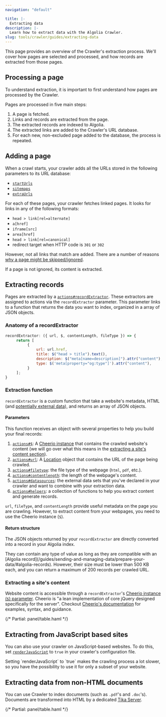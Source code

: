 ```yaml
---
navigation: "default"

title: |-
  Extracting data
description: |-
  Learn how to extract data with the Algolia Crawler.
slug: tools/crawler/guides/extracting-data
---
```



This page provides an overview of the Crawler's extraction process. We'll cover how pages are selected and processed, and how records are extracted from those pages.


## Processing a page

To understand extraction, it is important to first understand how pages are processed by the Crawler.

Pages are processed in five main steps:
1. A page is fetched.
2. Links and records are extracted from the page.
3. The extracted records are indexed to Algolia.
4. The extracted links are added to the Crawler's URL database.
5. For each new, non-excluded page added to the database, the process is repeated.

## Adding a page

When a crawl starts, your crawler adds all the URLs stored in the following parameters to its URL database:
- [`startUrls`](/tools/crawler/apis/configuration/startUrls)
- [`sitemaps`](/tools/crawler/apis/configuration/sitemaps)
- [`extraUrls`](/tools/crawler/apis/configuration/extraUrls)

For each of these pages, your crawler fetches linked pages. It looks for links in any of the following formats:
- `head > link[rel=alternate]`
- `a[href]`
- `iframe[src]`
- `area[href]`
- `head > link[rel=canonical]`
- redirect target when HTTP code is `301` or `302`

However, not all links that match are added. There are a number of reasons [why a page might be skipped/ignored](/tools/crawler/troubleshooting/faq#when-are-pages-skipped-or-ignored).

If a page is not ignored, its content is extracted.

## Extracting records

Pages are extracted by a [`actions#recordExtractor`](/tools/crawler/apis/configuration/actions#recordExtractor). These extractors are assigned to actions via the `recordExtractor` parameter. This parameter links to a function that returns the data you want to index, organized in a array of JSON objects.

### Anatomy of a recordExtractor

```js
recordExtractor: ({ url, $, contentLength, fileType }) => {
     return [
          {
              url: url.href,
              title: $("head > title").text(),
              description: $("meta[name=description]").attr("content"),
              type: $('meta[property="og:type"]').attr("content"),
          }
     ];
}
```

### Extraction function

`recordExtractor` is a custom function that take a website's metadata, HTML (and [potentially external data](/tools/crawler/guides/enriching-extraction-with-external-data)), and returns an array of JSON objects.

#### Parameters

This function receives an object with several properties to help you build your final records:
1. [`actions#$`](/tools/crawler/apis/configuration/actions#$): A [Cheerio instance](https://cheerio.js.org/) that contains the crawled website's content (we will go over what this means in the [extracting a site's content section](#extracting-a-sites-content)).
2. [`actions#url`](/tools/crawler/apis/configuration/actions#url): A [Location](https://developer.mozilla.org/en-US/docs/Web/API/Location) object that contains the URL of the page being crawled.
3. [`actions#filetype`](/tools/crawler/apis/configuration/actions#filetype): the file type of the webpage (`html`, `pdf`, etc.).
5. [`actions#contentlength`](/tools/crawler/apis/configuration/actions#contentlength): the length of the webpage's content.
6. [`actions#datasources`](/tools/crawler/apis/configuration/actions#datasources): the external data sets that you've declared in your crawler and want to combine with your extraction data.
7. [`actions#helpers`](/tools/crawler/apis/configuration/actions#helpers): a collection of functions to help you extract content and generate records.

`url`, `fileType`, and `contentLength` provide useful metadata on the page you are crawling. However, to extract content from your webpages, you need to use the Cheerio instance (`$`).

#### Return structure

The JSON objects returned by your `recordExtractor` are directly converted into a record in your Algolia index.

<Callout type="info">
  They can contain any type of value as long as they are compatible with an [Algolia record](/guides/sending-and-managing-data/prepare-your-data/#algolia-records).
However, their size must be lower than 500 KB each, and you can return a maximum of 200 records per crawled URL.
</Callout>

### Extracting a site's content

Website content is accessible through a `recordExtractor`'s [Cheerio instance (`$`) parameter](https://cheerio.js.org/). Cheerio is "a lean implementation of core jQuery designed specifically for the server". Checkout [Cheerio's documentation](https://github.com/cheeriojs/cheerio#api) for examples, syntax, and guidance.

<div className="panel">

{/* Partial: panel/table.haml */}

</div>

## Extracting from JavaScript based sites

You can also use your crawler on JavaScript-based websites. To do this, set [`renderJavaScript`](/tools/crawler/apis/configuration/renderJavaScript) to `true` in your crawler's configuration file.

<Callout type="warning">
  Setting `renderJavaScript` to `true` makes the crawling process a lot slower, so you have the possibility to use it for only a subset of your website.
</Callout>

## Extracting data from non-HTML documents

You can use Crawler to index documents (such as `.pdf`'s and `.doc`'s). Documents are transformed into HTML by a dedicated [Tika Server](https://tika.apache.org/).

<div className="panel">

{/* Partial: panel/table.haml */}

</div>
